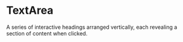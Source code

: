 # TextArea
A series of interactive headings arranged vertically, each revealing a section of content when clicked.




